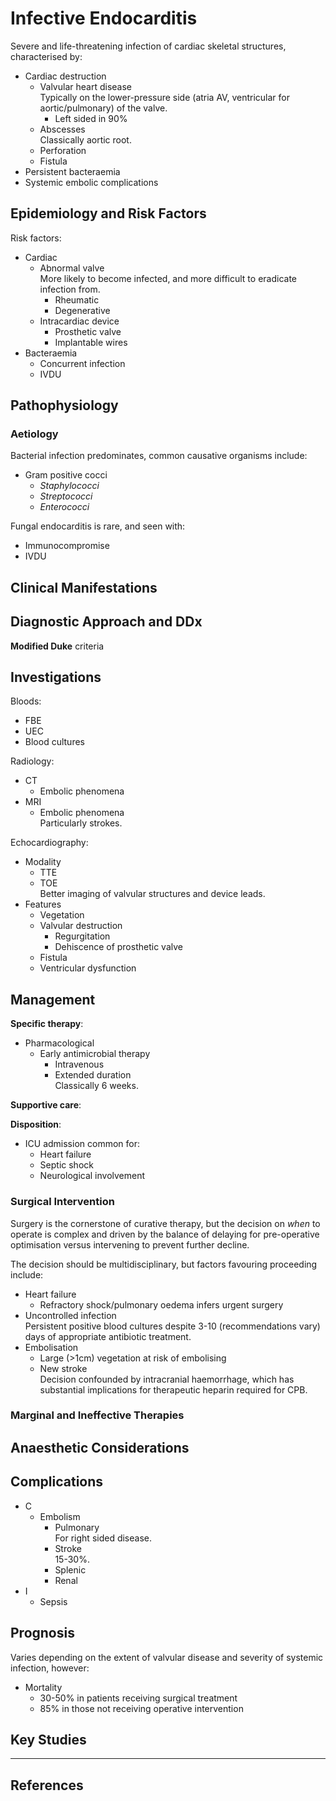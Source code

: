 # Infective Endocarditis

Severe and life-threatening infection of cardiac skeletal structures, characterised by:

* Cardiac destruction
    * Valvular heart disease\
    Typically on the lower-pressure side (atria AV, ventricular for aortic/pulmonary) of the valve.
        * Left sided in 90%
    * Abscesses\
    Classically aortic root.
    * Perforation
    * Fistula
* Persistent bacteraemia
* Systemic embolic complications

## Epidemiology and Risk Factors

Risk factors:

* Cardiac
    * Abnormal valve\
    More likely to become infected, and more difficult to eradicate infection from.
        * Rheumatic
        * Degenerative
    * Intracardiac device
        * Prosthetic valve
        * Implantable wires
* Bacteraemia
    * Concurrent infection
    * IVDU 

## Pathophysiology

### Aetiology

Bacterial infection predominates, common causative organisms include:

* Gram positive cocci
    * *Staphylococci*
    * *Streptococci*
    * *Enterococci*
  \

Fungal endocarditis is rare, and seen with:

* Immunocompromise
* IVDU 


## Clinical Manifestations

## Diagnostic Approach and DDx

**Modified Duke** criteria

## Investigations

Bloods:

* FBE
* UEC
* Blood cultures

Radiology:

* CT
    * Embolic phenomena
* MRI
    * Embolic phenomena\
    Particularly strokes. 

Echocardiography:

* Modality
    * TTE\
    * TOE\
    Better imaging of valvular structures and device leads.
* Features
    * Vegetation
    * Valvular destruction
        * Regurgitation
        * Dehiscence of prosthetic valve
    * Fistula
    * Ventricular dysfunction

## Management


**Specific therapy**:

* Pharmacological
    * Early antimicrobial therapy
        * Intravenous
        * Extended duration\
        Classically 6 weeks.

**Supportive care**:

**Disposition**:

* ICU admission common for:
    * Heart failure
    * Septic shock
    * Neurological involvement

### Surgical Intervention

Surgery is the cornerstone of curative therapy, but the decision on *when* to operate is complex and driven by the balance of delaying for pre-operative optimisation versus intervening to prevent further decline.

The decision should be multidisciplinary, but factors favouring proceeding include:

* Heart failure
    * Refractory shock/pulmonary oedema infers urgent surgery
* Uncontrolled infection\
Persistent positive blood cultures despite 3-10 (recommendations vary) days of appropriate antibiotic treatment.
* Embolisation
    * Large (>1cm) vegetation at risk of embolising
    * New stroke\
    Decision confounded by intracranial haemorrhage, which has substantial implications for therapeutic heparin required for CPB.



### Marginal and Ineffective Therapies

## Anaesthetic Considerations

## Complications

* C
    * Embolism
        * Pulmonary\
        For right sided disease.
        * Stroke\
        15-30%.
        * Splenic
        * Renal
* I
    * Sepsis

## Prognosis

Varies depending on the extent of valvular disease and severity of systemic infection, however:

* Mortality
    * 30-50% in patients receiving surgical treatment
    * 85% in those not receiving operative intervention

## Key Studies


---

## References